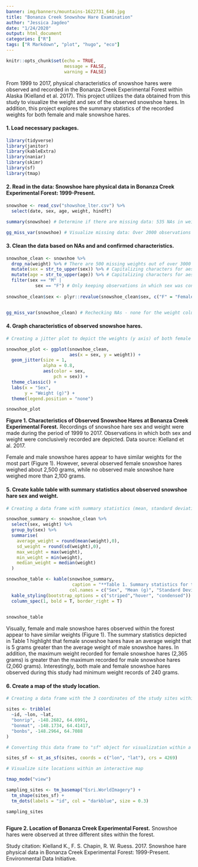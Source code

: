 ```yaml
---
banner: img/banners/mountains-1622731_640.jpg
title: "Bonanza Creek Snowshow Hare Examination"
author: "Jessica Jagdeo"
date: "1/24/2020"
output: html_document
categories: ["R"]
tags: ["R Markdown", "plot", "hugo", "eco"]
---
```


```r
knitr::opts_chunk$set(echo = TRUE,
                      message = FALSE,
                      warning = FALSE)
```

From 1999 to 2017, physical characteristics of snowshoe hares were observed and recorded in the Bonanza Creek Experimental Forest within Alaska (Kielland et al. 2017). This project utilizes the data obtained from this study to visualize the weight and sex of the observed snowshoe hares. In addition, this project explores the summary statistics of the recorded weights for both female and male snowshoe hares. 

#### 1. Load necessary packages.
```r

library(tidyverse)
library(janitor)
library(kableExtra)
library(naniar)
library(skimr)
library(sf)
library(tmap)

```
#### 2. Read in the data: Snowshoe hare physical data in Bonanza Creek Experimental Forest: 1999-Present.
```r

snowshoe <- read_csv("showshoe_lter.csv") %>% 
  select(date, sex, age, weight, hindft) 

summary(snowshoe) # Determine if there are missing data: 535 NAs in weight column; 1747 NAs in weight column 

gg_miss_var(snowshoe) # Visualize missing data: Over 2000 observations are missing an age

```


#### 3. Clean the data based on NAs and and confirmed characteristics. 
```r

snowshoe_clean <- snowshoe %>% 
  drop_na(weight) %>% # There are 500 missing weights out of over 3000 observations, a relatively small portion of total observations, so we can drop the observations without recorded weights
  mutate(sex = str_to_upper(sex)) %>% # Capitalizing characters for aesthetics
  mutate(age = str_to_upper(age)) %>% # Capitalizing characters for aesthetics
  filter(sex == "M" |
           sex == "F") # Only keeping observations in which sex was confirmed (only reduces our number of observations by 200)
  
snowshoe_clean$sex <- plyr::revalue(snowshoe_clean$sex, c("F" = "Female", "M" = "Male")) # Renaming "F" and "M" to "Female" and "Male", respectively for visualization


gg_miss_var(snowshoe_clean) # Rechecking NAs - none for the weight column

```


#### 4. Graph characteristics of observed snowshoe hares.
```r

# Creating a jitter plot to depict the weights (y axis) of both female and male snowshoe hares (x axis)

snowshoe_plot <- ggplot(snowshoe_clean, 
                        aes(x = sex, y = weight)) +
  geom_jitter(size = 1, 
              alpha = 0.8,
              aes(color = sex,
                  pch = sex)) +
  theme_classic() +
  labs(x = "Sex",
       y = "Weight (g)") +
  theme(legend.position = "none")

snowshoe_plot

```

**Figure 1. Characteristics of Observed Snowshoe Hares at Bonanza Creek Experimental Forest.** Recordings of snowshoe hare sex and weight were made during the period of 1999 to 2017. Observations in which both sex and weight were conclusively recorded are depicted. Data source: Kielland et al. 2017. 

Female and male snowshoe hares appear to have similar weights for the most part (Figure 1). However, several observed female snowshoe hares weighed about 2,500 grams, while no observed male snowshoe hare weighed more than 2,100 grams. 

#### 5. Create kable table with summary statistics about observed snowshoe hare sex and weight.
```r

# Creating a data frame with summary statistics (mean, standard deviation, maximum, minimum, and median) for the weights of female and male snowshoe hares

snowshoe_summary <- snowshoe_clean %>%
  select(sex, weight) %>% 
  group_by(sex) %>% 
  summarise(
    average_weight = round(mean(weight),0),
    sd_weight = round(sd(weight),0),
    max_weight = max(weight),
    min_weight = min(weight),
    median_weight = median(weight)
  )

snowshoe_table <- kable(snowshoe_summary,
                         caption = "**Table 1. Summary statistics for the weights of female and male snowshoe hares observed in the Bonanza Creek Experimental Forest from 1999 to 2017.** Weights were recorded during capture-recapture studies, with a total of 2,628 complete observations obtained for sex and weight. Data source: Kielland et al. 2017.",
                        col.names = c("Sex", "Mean (g)", "Standard Deviation (g)", "Maximum (g)", "Minimum (g)", "Median (g)")) %>% 
  kable_styling(bootstrap_options = c("striped","hover", "condensed")) %>% 
  column_spec(1, bold = T, border_right = T) 
  

snowshoe_table

```


Visually, female and male snowshoe hares observed within the forest appear to have similar weights (Figure 1). The summary statistics depicted in Table 1 highlight that female snowshoe hares have an average weight that is 5 grams greater than the average weight of male snowshoe hares. In addition, the maximum weight recorded for female snowshoe hares (2,365 grams) is greater than the maximum recorded for male snowshoe hares (2,060 grams). Interestingly, both male and female snowshoe hares observed during this study had minimum weight records of 240 grams. 

#### 6. Create a map of the study location. 
```r

# Creating a data frame with the 3 coordinates of the study sites within Bonanza Creek Experimental Forest

sites <- tribble(
  ~id, ~lon, ~lat,
  "bonrip", -148.2682, 64.6991, 
  "bonmat", -148.1734, 64.41417,
  "bonbs", -148.2964, 64.7088
)

# Converting this data frame to "sf" object for visualization within a map

sites_sf <- st_as_sf(sites, coords = c("lon", "lat"), crs = 4269)

# Visualize site locations within an interactive map

tmap_mode("view")

sampling_sites <- tm_basemap("Esri.WorldImagery") +
  tm_shape(sites_sf) +
  tm_dots(labels = "id", col = "darkblue", size = 0.3)

sampling_sites
  

```

**Figure 2. Location of Bonanza Creek Experimental Forest.** Snowshoe hares were observed at three different sites within the forest.

Study citation: Kielland K., F. S. Chapin, R. W. Ruess. 2017. Snowshoe hare physical data in Bonanza Creek Experimental Forest: 1999-Present. Environmental Data Initiative.